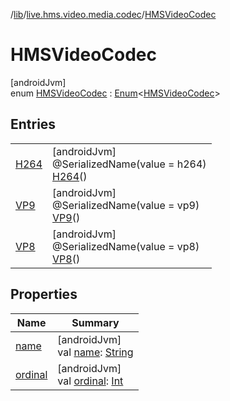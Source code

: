 /[lib](/api-reference/android/v2/home/content)/[live.hms.video.media.codec](../index)/[HMSVideoCodec](index)

# HMSVideoCodec

[androidJvm]\
enum [HMSVideoCodec](index) : [Enum](https://kotlinlang.org/api/latest/jvm/stdlib/kotlin/-enum/index.html)<[HMSVideoCodec](index)>

## Entries

|                     |                                                                            |
| ------------------- | -------------------------------------------------------------------------- |
| [H264](-h264/index) | [androidJvm]<br />@SerializedName(value = h264)<br />[H264](-h264/index)() |
| [VP9](-v-p9/index)  | [androidJvm]<br />@SerializedName(value = vp9)<br />[VP9](-v-p9/index)()   |
| [VP8](-v-p8/index)  | [androidJvm]<br />@SerializedName(value = vp8)<br />[VP8](-v-p8/index)()   |

## Properties

| Name                                                    | Summary                                                                                                                                                    |
| ------------------------------------------------------- | ---------------------------------------------------------------------------------------------------------------------------------------------------------- |
| [name](index#-96051180%2FProperties%2F-1973928616)      | [androidJvm]<br />val [name](index#-96051180%2FProperties%2F-1973928616): [String](https://kotlinlang.org/api/latest/jvm/stdlib/kotlin/-string/index.html) |
| [ordinal](index#-1538154838%2FProperties%2F-1973928616) | [androidJvm]<br />val [ordinal](index#-1538154838%2FProperties%2F-1973928616): [Int](https://kotlinlang.org/api/latest/jvm/stdlib/kotlin/-int/index.html)  |
